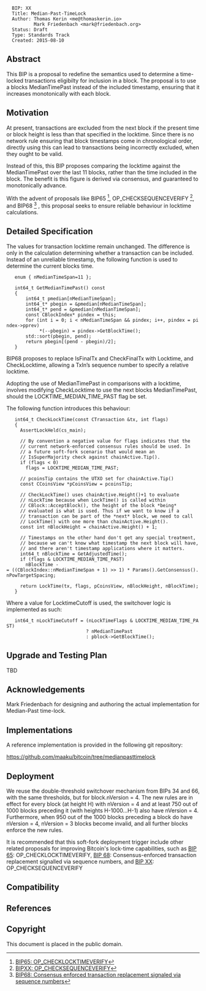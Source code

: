 <pre>
  BIP: XX
  Title: Median-Past-TimeLock
  Author: Thomas Kerin <me@thomaskerin.io>
          Mark Friedenbach <mark@friedenbach.org>	
  Status: Draft
  Type: Standards Track
  Created: 2015-08-10
</pre>

==Abstract==

This BIP is a proposal to redefine the semantics used to determine a time-locked transactions eligibilty for inclusion in a block. The proposal is to use a blocks MedianTimePast instead of the included timestamp, ensuring that it increases monotonically with each block. 


==Motivation==

At present, transactions are excluded from the next block if the present time or block height is less than that specified in the locktime. Since there is no network rule ensuring that block timestamps come in chronological order, directly using this can lead to transactions being incorrectly excluded, when they ought to be valid. 

Instead of this, this BIP proposes comparing the locktime against the MedianTimePast over the last 11 blocks, rather than the time included in the block. The benefit is this figure is derived via consensus, and guaranteed to monotonically advance. 

With the advent of proposals like BIP65 <ref>[https://github.com/bitcoin/bips/blob/master/bip-0065.mediawiki BIP65: OP_CHECKLOCKTIMEVERIFY]</ref>, OP_CHECKSEQUENCEVERIFY <ref>[https://github.com/bitcoin/bips/blob/master/bip-00xx.mediawiki BIPXX: OP_CHECKSEQUENCEVERIFY]</ref>, and BIP68 <ref>[https://github.com/bitcoin/bips/blob/master/bip-0068.mediawiki BIP68: Consensus enforced transaction replacement signaled via sequence numbers]</ref> , this proposal seeks to ensure reliable behaviour in locktime calculations.

==Detailed Specification==

The values for transaction locktime remain unchanged. The difference is only in the calculation determining whether a transaction can be included. Instead of an unreliable timestamp, the following function is used to determine the current blocks time. 

      
    enum { nMedianTimeSpan=11 }; 
      
    int64_t GetMedianTimePast() const 
    {
        int64_t pmedian[nMedianTimeSpan]; 
        int64_t* pbegin = &pmedian[nMedianTimeSpan]; 
        int64_t* pend = &pmedian[nMedianTimeSpan]; 
        const CBlockIndex* pindex = this; 
        for (int i = 0; i < nMedianTimeSpan && pindex; i++, pindex = pindex->pprev) 
             *(--pbegin) = pindex->GetBlockTime(); 
        std::sort(pbegin, pend); 
        return pbegin[(pend - pbegin)/2]; 
    }

BIP68 proposes to replace IsFinalTx and CheckFinalTx with Locktime, and CheckLocktime, allowing a TxIn’s sequence number to specify a relative locktime. 

Adopting the use of MedianTimePast in comparisons with a locktime, involves modifying CheckLocktime to use the next blocks MedianTimePast, should the LOCKTIME_MEDIAN_TIME_PAST flag be set.

The following function introduces this behaviour:

      
    int64_t CheckLockTime(const CTransaction &tx, int flags)
    {
      AssertLockHeld(cs_main);
      
      // By convention a negative value for flags indicates that the
      // current network-enforced consensus rules should be used. In
      // a future soft-fork scenario that would mean an
      // IsSuperMajority check against chainActive.Tip().
      if (flags < 0)
        flags = LOCKTIME_MEDIAN_TIME_PAST;
      
      // pcoinsTip contains the UTXO set for chainActive.Tip()
      const CCoinsView *pCoinsView = pcoinsTip;
      
      // CheckLockTime() uses chainActive.Height()+1 to evaluate
      // nLockTime because when LockTime() is called within
      // CBlock::AcceptBlock(), the height of the block *being*
      // evaluated is what is used. Thus if we want to know if a
      // transaction can be part of the *next* block, we need to call
      // LockTime() with one more than chainActive.Height().
      const int nBlockHeight = chainActive.Height() + 1;
      
      // Timestamps on the other hand don't get any special treatment,
      // because we can't know what timestamp the next block will have,
      // and there aren't timestamp applications where it matters.
      int64_t nBlockTime = GetAdjustedTime();
      if (flags & LOCKTIME_MEDIAN_TIME_PAST)
        nBlockTime -= ((CBlockIndex::nMedianTimeSpan + 1) >> 1) * Params().GetConsensus().nPowTargetSpacing;
      
      return LockTime(tx, flags, pCoinsView, nBlockHeight, nBlockTime);
    }

Where a value for LocktimeCutoff is used, the switchover logic is implemented as such: 
     
    int64_t nLockTimeCutoff = (nLockTimeFlags & LOCKTIME_MEDIAN_TIME_PAST)
                              ? nMedianTimePast
                              : pblock->GetBlockTime();

==Upgrade and Testing Plan==

TBD


==Acknowledgements==

Mark Friedenbach for designing and authoring the actual implementation for Median-Past time-lock.

==Implementations==

A reference implementation is provided in the following git repository:

https://github.com/maaku/bitcoin/tree/medianpasttimelock


==Deployment==

We reuse the double-threshold switchover mechanism from BIPs 34 and 66, with the same thresholds, but for block.nVersion = 4. The new rules are in effect for every block (at height H) with nVersion = 4 and at least 750 out of 1000 blocks preceding it (with heights H-1000...H-1) also have nVersion = 4. Furthermore, when 950 out of the 1000 blocks preceding a block do have nVersion = 4, nVersion = 3 blocks become invalid, and all further blocks enforce the new rules.

It is recommended that this soft-fork deployment trigger include other related proposals for improving Bitcoin's lock-time capabilities, such as [https://github.com/bitcoin/bips/blob/master/bip-0065.mediawiki BIP 65]: OP_CHECKLOCKTIMEVERIFY, 
[https://github.com/bitcoin/bips/blob/master/bip-0068.mediawiki BIP 68]: Consensus-enforced transaction replacement signalled via sequence numbers, and
[https://github.com/bitcoin/bips/blob/master/bip-00XX.mediawiki BIP XX]: OP_CHECKSEQUENCEVERIFY


==Compatibility==



==References==
<references>

==Copyright==

This document is placed in the public domain.

